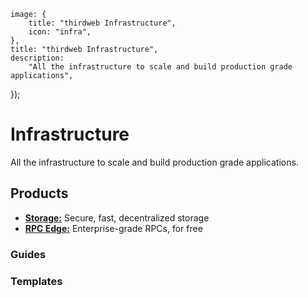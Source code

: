 
	image: {
		title: "thirdweb Infrastructure",
		icon: "infra",
	},
	title: "thirdweb Infrastructure",
	description:
		"All the infrastructure to scale and build production grade applications",
});

# Infrastructure

All the infrastructure to scale and build production grade applications.

## Products

- [**Storage:**](/infrastructure/storage) Secure, fast, decentralized storage
- [**RPC Edge:**](/infrastructure/rpc-edge/overview) Enterprise-grade RPCs, for free

### Guides

<Grid>
<ArticleCard
	title="Airdrop NFTs"
	description="Learn how to airdrop NFTs to your community using Engine."
	href="/infrastructure/engine/guides/airdrop-nfts"
/>

<ArticleCard
	title="Meta-transaction relayer"
	description="Learn how to build a meta-transaction relayer using Engine."
	href="/infrastructure/engine/guides/relayer"
/>

<ArticleCard
	title="Upload files to IPFS"
	description="Learn how to upload files to IPFS using Storage."
	href="/infrastructure/storage/how-to-use-storage/upload-files-to-ipfs"
/>
</Grid>

### Templates

<Grid>
<GithubTemplateCard
	title="Scoped Sessions"
	href="https://github.com/thirdweb-example/smart-account-engine-sessions-demo"
/>

<GithubTemplateCard
	title="Speed Racer"
	href="https://github.com/thirdweb-example/engine-express"
/>

<GithubTemplateCard
	title="NFT Checkout"
	href="https://github.com/thirdweb-example/engine-nft-checkout"
/>

<GithubTemplateCard
	title="Minting API"
	href="https://github.com/thirdweb-example/engine-minting-api"
/>

<GithubTemplateCard
	title="Phygital Experience"
	href="https://github.com/thirdweb-example/phygital-experience"
/>

<GithubTemplateCard
	title="Unreal Demo"
	href="https://github.com/thirdweb-example/unreal_demo"
/>
</Grid>
